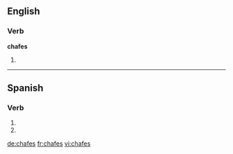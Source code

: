 ==English==

===Verb===
'''chafes'''

# {{third-person singular of|[[chafe]]}}

----

==Spanish==

===Verb===
{{es-verb-form|chafar}}

# {{es-verb form of|ending=ar|mood=imperative|sense=negative|pers=2|formal=no|number=singular|[[chafar]]}}
# {{es-verb form of|ending=ar|mood=subjunctive|tense=present|pers=2|formal=no|number=singular|[[chafar]]}}

[[de:chafes]]
[[fr:chafes]]
[[vi:chafes]]